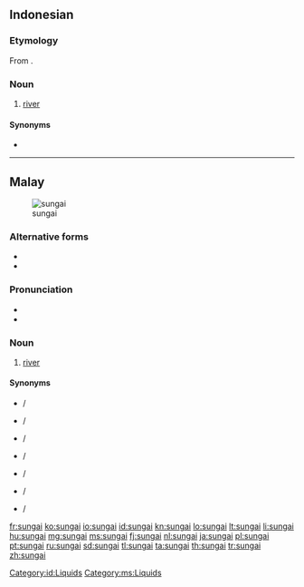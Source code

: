 ==Indonesian==

===Etymology===
From {{etyl|ms|id}} {{term|sungai|lang=ms}}.

===Noun===
{{head|id|noun}}

# [[river]] {{gloss|large stream which drains a landmass}}

====Synonyms====
* {{l|id|kali}}

[[Category:id:Liquids]]

----

==Malay==
[[Image:Cairo, Nile, a view from Tahrir Bridge towards North, Egypt, Oct 2004.jpg|thumb|sungai]]

===Alternative forms===
* {{l|ms|سوڠاي|sc=Arab}}
* {{l|ms|سوڠي|sc=Arab}}

===Pronunciation===
* {{IPA|/suŋai̯/|lang=ms}}
* {{rhymes|uŋai̯|ŋai̯|ai̯|lang=ms}}

===Noun===
{{head|ms|noun}}

# [[river]] {{gloss|large stream which drains a landmass}}

====Synonyms====
* {{l|ms|alir}} / {{l|ms|الير|sc=Arab}}
* {{l|ms|alur}} / {{l|ms|الور|sc=Arab}}
* {{l|ms|batang}} / {{l|ms|باتڠ|sc=Arab}}
* {{l|ms|bengawan}} / {{l|ms|بڠاون|sc=Arab}}
* {{l|ms|ci}} / {{l|ms|چي|sc=Arab}}
* {{l|ms|kali}} / {{l|ms|کالي|sc=Arab}}
* {{l|ms|wai}} / {{l|ms|واءي|sc=Arab}}

[[Category:ms:Liquids]]

[[fr:sungai]]
[[ko:sungai]]
[[io:sungai]]
[[id:sungai]]
[[kn:sungai]]
[[lo:sungai]]
[[lt:sungai]]
[[li:sungai]]
[[hu:sungai]]
[[mg:sungai]]
[[ms:sungai]]
[[fj:sungai]]
[[nl:sungai]]
[[ja:sungai]]
[[pl:sungai]]
[[pt:sungai]]
[[ru:sungai]]
[[sd:sungai]]
[[tl:sungai]]
[[ta:sungai]]
[[th:sungai]]
[[tr:sungai]]
[[zh:sungai]]